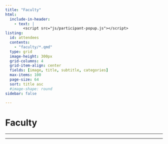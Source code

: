 ```yaml
---
title: "Faculty"
html:
  include-in-header:
    - text: |
        <script src="js/participant-popup.js"></script>
listing:
  id: attendees
  contents:
    - "faculty/*.qmd"
  type: grid
  image-height: 300px
  grid-columns: 4
  grid-item-align: center
  fields: [image, title, subtitle, categories]
  max-items: 100
  page-size: 64
  sort: title asc
  #image-shape: round
sidebar: false

---
```



# Faculty


---

::: {#attendees}
:::

---

